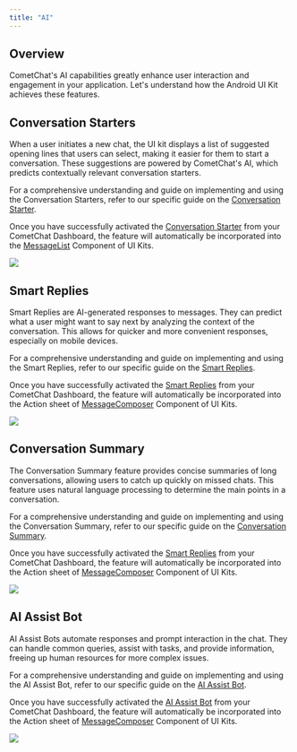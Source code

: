 ```yaml
---
title: "AI"
---
```


## Overview

CometChat's AI capabilities greatly enhance user interaction and engagement in your application. Let's understand how the Android UI Kit achieves these features.

## Conversation Starters

When a user initiates a new chat, the UI kit displays a list of suggested opening lines that users can select, making it easier for them to start a conversation. These suggestions are powered by CometChat's AI, which predicts contextually relevant conversation starters.

For a comprehensive understanding and guide on implementing and using the Conversation Starters, refer to our specific guide on the [Conversation Starter](/fundamentals/ai-user-copilot/conversation-starter).

Once you have successfully activated the [Conversation Starter](/fundamentals/ai-user-copilot/conversation-starter) from your CometChat Dashboard, the feature will automatically be incorporated into the [MessageList](/ui-kit/android/v4/message-list) Component of UI Kits.

<Frame>
  <img src="/images/d053ce56-ai_overview_cometchat_screens-bdbef3c55d2c808ce16b3ff033611eed.png" />
</Frame>

## Smart Replies

Smart Replies are AI-generated responses to messages. They can predict what a user might want to say next by analyzing the context of the conversation. This allows for quicker and more convenient responses, especially on mobile devices.

For a comprehensive understanding and guide on implementing and using the Smart Replies, refer to our specific guide on the [Smart Replies](/fundamentals/ai-user-copilot/smart-replies).

Once you have successfully activated the [Smart Replies](/fundamentals/ai-user-copilot/smart-replies) from your CometChat Dashboard, the feature will automatically be incorporated into the Action sheet of [MessageComposer](/ui-kit/android/v4/message-composer) Component of UI Kits.

<Frame>
  <img src="/images/9ad96b48-ai_smart_reply_cometchat_screens-a9b8f67a16f22459d2f1338d79aada72.png" />
</Frame>

## Conversation Summary

The Conversation Summary feature provides concise summaries of long conversations, allowing users to catch up quickly on missed chats. This feature uses natural language processing to determine the main points in a conversation.

For a comprehensive understanding and guide on implementing and using the Conversation Summary, refer to our specific guide on the [Conversation Summary](/fundamentals/ai-user-copilot/conversation-summary).

Once you have successfully activated the [Smart Replies](/fundamentals/ai-user-copilot/smart-replies) from your CometChat Dashboard, the feature will automatically be incorporated into the Action sheet of [MessageComposer](/ui-kit/android/v4/message-composer) Component of UI Kits.

<Frame>
  <img src="/images/dc8d238e-ai_conversation_summary_cometchat_screens-957a5de58630eef8cfc7d27e9a11a6c5.png" />
</Frame>

## AI Assist Bot

AI Assist Bots automate responses and prompt interaction in the chat. They can handle common queries, assist with tasks, and provide information, freeing up human resources for more complex issues.

For a comprehensive understanding and guide on implementing and using the AI Assist Bot, refer to our specific guide on the [AI Assist Bot](/ai-chatbots/bots).

Once you have successfully activated the [AI Assist Bot](/ai-chatbots/bots) from your CometChat Dashboard, the feature will automatically be incorporated into the Action sheet of [MessageComposer](/ui-kit/android/v4/message-composer) Component of UI Kits.

<Frame>
  <img src="/images/a1bccf16-ai_assist_bot_cometchat_screens-7f8ea5d4aad3092abcd6bdd4c4acaf8f.png" />
</Frame>
